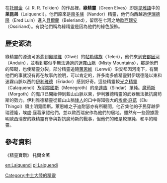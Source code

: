 {{Unreferenced|time=2020-07-18T23:29:45+00:00}}
在[[托爾金|托爾金]]（J. R. R. Tolkien）的作品裡，'''綠精靈'''（Green Elves）即是[[昆雅語|昆雅語]]中的'''萊昆弟'''（Laiquendi）。他們原來是[[南多族|南多族]]（Nandor）精靈，他們向西越過[[伊瑞德隆|伊瑞德隆]]（Ered Luin）進入[[貝爾蘭|貝爾蘭]]（Beleriand），留居在七河之地[[歐西瑞安|歐西瑞安]]（Ossiriand）。有說他們稱為綠精靈是因為他們的綠色服飾。

== 歷史源流 ==

綠精靈的源流可追溯到[[奧爾維|奧爾維]]（Olwë）的[[帖勒瑞族|帖勒瑞族]]（Teleri），他們來到[[安都因河|安都因河]]（Anduin），並看到那似乎無法通過的[[迷霧山脈|迷霧山脈]]（Misty Mountains），那是他們的障礙，也使精靈分裂。部分精靈追隨[[南多族|萊恩維]]（Lenwë）沿安都因河南下，有關他們的事就沒有再在故事內說明，可以肯定的，許多南多族精靈對伊瑞德隆以東和迷霧山脈以西的[[伊利雅德|伊利雅德]]（Eriador）感到好奇。這些精靈較[[光之精靈|光之精靈]]（Calaquendi）及[[明霓國斯|明霓國斯]]（Menegroth）的[[辛達族|辛達族]]（Sindar）單純。[[魔苟斯|魔苟斯]]（Morgoth）的魔爪已開始伸到藍山山脈以東，伊利雅德精靈的武器無法抵抗魔苟斯的勢力。伊利雅德精靈從藍山山脈[[矮人|矮人]]的口中得知強大的[[埃盧·庭葛|埃盧·庭葛]]（Elu Thingol）領土明霓國斯。萊恩維之子迪耐瑟亦有所聽聞，他召集他的子民穿越伊瑞德隆，埃盧·庭葛承認他們，並以歐西瑞安作為他們的居地。雖然有一些證據證明歐西瑞安的綠精靈有參與對抗魔苟斯的戰事，但他們的確是較單純、和平的精靈。

== 參考資料 ==

《精靈寶鑽》 托爾金著

[[Category:中土大陸的精靈|Category:中土大陸的精靈]]

[[en:Laiquendi|en:Laiquendi]]
[[pl:Laiquendi|pl:Laiquendi]]